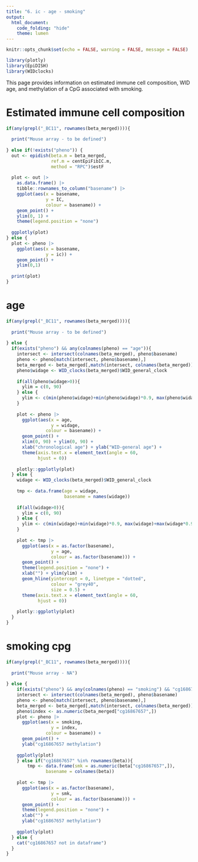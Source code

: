 ```yaml
---
title: "6. ic - age - smoking"
output:
  html_document:
    code_folding: "hide"
    theme: lumen
---
```


```r
knitr::opts_chunk$set(echo = FALSE, warning = FALSE, message = FALSE)

library(plotly)
library(EpiDISH)
library(WIDclocks)
```

This page provides information on estimated immune cell composition, WID age, and methylation of a CpG associated with smoking.

# Estimated immune cell composition

```r
if(any(grepl("_BC11", rownames(beta_merged)))){
  
  print("Mouse array - to be defined")
  
} else if(!exists("pheno")) {
  out <- epidish(beta.m = beta_merged,
                 ref.m = centEpiFibIC.m,
                 method = "RPC")$estF
  
  plot <- out |>
    as.data.frame() |>
    tibble::rownames_to_column("basename") |>
    ggplot(aes(x = basename,
               y = IC,
               colour = basename)) +
    geom_point() +
    ylim(0, 1) +
    theme(legend.position = "none")
  
  ggplotly(plot)
} else {
  plot <- pheno |> 
    ggplot(aes(x = basename,
               y = ic)) +
    geom_point() +
    ylim(0,1)
  
  print(plot)
}
```

# age



```r


if(any(grepl("_BC11", rownames(beta_merged)))){
  
  print("Mouse array - to be defined")
  
} else {
  if(exists("pheno") && any(colnames(pheno) == "age")){
    intersect <- intersect(colnames(beta_merged), pheno$basename)
    pheno <- pheno[match(intersect, pheno$basename),]
    beta_merged <- beta_merged[,match(intersect, colnames(beta_merged))]
    pheno$widage <- WID_clocks(beta_merged)$WID_general_clock 
    
    if(all(pheno$widage>0)){
      ylim = c(0, 90)
    } else {
      ylim <- c(min(pheno$widage)+min(pheno$widage)*0.9, max(pheno$widage)+max(pheno$widage*0.9))
    }
    
    plot <- pheno |> 
      ggplot(aes(x = age,
                 y = widage,
               colour = basename)) +
      geom_point() +
      xlim(0, 90) + ylim(0, 90) +
      xlab("chronological age") + ylab("WID-general age") +
      theme(axis.text.x = element_text(angle = 60,
            hjust = 0))
    
    plotly::ggplotly(plot)
  } else {
    widage <- WID_clocks(beta_merged)$WID_general_clock 
    
    tmp <- data.frame(age = widage, 
                      basename = names(widage))
    
    if(all(widage>0)){
      ylim = c(0, 90)
    } else {
      ylim <- c(min(widage)+min(widage)*0.9, max(widage)+max(widage*0.9))
    }
    
    plot <- tmp |> 
      ggplot(aes(x = as.factor(basename),
                 y = age,
                 colour = as.factor(basename))) +
      geom_point() +
      theme(legend.position = "none") +
      xlab("") + ylim(ylim) +
      geom_hline(yintercept = 0, linetype = "dotted",
                 colour = "grey40",
                 size = 0.5) +
      theme(axis.text.x = element_text(angle = 60,
            hjust = 0))
    
    plotly::ggplotly(plot)
  }
}

```

# smoking cpg

```r
if(any(grepl("_BC11", rownames(beta_merged)))){
  
  print("Mouse array - NA")
  
} else {
    if(exists("pheno") && any(colnames(pheno) == "smoking") && "cg16867657" %in% rownames(beta_merged)){
    intersect <- intersect(colnames(beta_merged), pheno$basename)
    pheno <- pheno[match(intersect, pheno$basename),]
    beta_merged <- beta_merged[,match(intersect, colnames(beta_merged))]
    pheno$index <- as.numeric(beta_merged["cg16867657",])
    plot <- pheno |>
      ggplot(aes(x = smoking,
                 y = index,
               colour = basename)) +
      geom_point() +
      ylab("cg16867657 methylation")
    
    ggplotly(plot)
    } else if("cg16867657" %in% rownames(beta)){
        tmp <- data.frame(smk = as.numeric(beta["cg16867657",]), 
               basename = colnames(beta))
    
    plot <- tmp |>
      ggplot(aes(x = as.factor(basename),
                 y = smk,
                 colour = as.factor(basename))) +
      geom_point() +
      theme(legend.position = "none") +
      xlab("") +
      ylab("cg16867657 methylation")
    
    ggplotly(plot)
  } else {
    cat("cg16867657 not in dataframe")
  }
}
```

